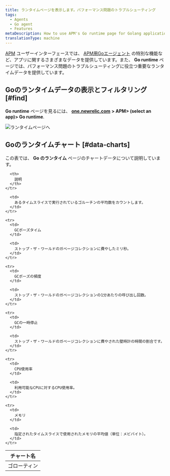 ```yaml
---
title: ランタイムページを表示します。パフォーマンス問題のトラブルシューティング
tags:
  - Agents
  - Go agent
  - Features
metaDescription: How to use APM's Go runtime page for Golang applications to help troubleshoot performance issues.
translationType: machine
---
```



[APM](/docs/apm) ユーザーインターフェースでは、 [APM用Goエージェント](/docs/agents/go-agent/get-started/new-relic-go) の特別な機能など、アプリに関するさまざまなデータを提供しています。また、 **Go runtime** ページでは、パフォーマンス問題のトラブルシューティングに役立つ重要なランタイムデータを提供しています。

## Goのランタイムデータの表示とフィルタリング [#find]

**Go runtime** ページを見るには、 [**one.newrelic.com**](http://one.newrelic.com) **> APM> (select an app)> Go runtime**.

<img
  title="ランタイムページへ"
  alt="ランタイムページへ"
  src={goRuntime}
/>

## Goのランタイムチャート [#data-charts]

この表では、 **Go のランタイム** ページのチャートデータについて説明しています。

<table>
  <thead>
    <tr>
      <th style={{ width: "200px" }}>
        チャート名
      </th>

      <th>
        説明
      </th>
    </tr>
  </thead>

  <tbody>
    <tr>
      <td>
        ゴローティン
      </td>

      <td>
        あるタイムスライスで実行されているゴルーチンの平均数をカウントします。
      </td>
    </tr>

    <tr>
      <td>
        GCポーズタイム
      </td>

      <td>
        ストップ・ザ・ワールドのガベージコレクションに費やしたミリ秒。
      </td>
    </tr>

    <tr>
      <td>
        GCポーズの頻度
      </td>

      <td>
        ストップ・ザ・ワールドのガベージコレクションの1分あたりの呼び出し回数。
      </td>
    </tr>

    <tr>
      <td>
        GCの一時停止
      </td>

      <td>
        ストップ・ザ・ワールドのガベージコレクションに費やされた壁時計の時間の割合です。
      </td>
    </tr>

    <tr>
      <td>
        CPU使用率
      </td>

      <td>
        利用可能なCPUに対するCPU使用率。
      </td>
    </tr>

    <tr>
      <td>
        メモリ
      </td>

      <td>
        指定されたタイムスライスで使用されたメモリの平均値（単位：メビバイト）。
      </td>
    </tr>
  </tbody>
</table>
